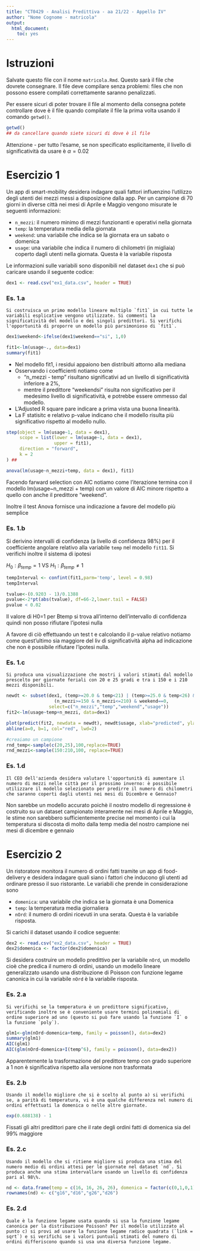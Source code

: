 ---
title: "CT0429 - Analisi Predittiva - aa 21/22 - Appello IV"
author: "Nome Cognome - matricola"
output: 
  html_document: 
    toc: yes
---

# Istruzioni

Salvate questo file con il nome `matricola.Rmd`. Questo sarà il file che dovrete consegnare. Il file deve compilare senza problemi: files che non possono essere compilati correttamente saranno penalizzati.

Per essere sicuri di poter trovare il file al momento della consegna potete controllare dove è il file quando compilate il file la prima volta usando il comando `getwd()`.

```{r}
getwd()
## da cancellare quando siete sicuri di dove è il file
```

Attenzione - per tutto l'esame, se non specificato esplicitamente, il livello di significatività da usare è $\alpha = 0.02$

# Esercizio 1

Un app di smart-mobility desidera indagare quali fattori influenzino l'utilizzo degli utenti dei mezzi messi a disposizione dalla app. Per un campione di 70 giorni in diverse città nei mesi di Aprile e Maggio vengono misurate le seguenti informazioni:

-   `n_mezzi`: il numero minimo di mezzi funzionanti e operativi nella giornata
-   `temp`: la temperatura media della giornata
-   `weekend`: una variabile che indica se la giornata era un sabato o domenica
-   `usage`: una variabile che indica il numero di chilometri (in migliaia) coperto dagli utenti nella giornata. Questa è la variabile risposta

Le informazioni sulle variabili sono disponibili nel dataset `dex1` che si può caricare usando il seguente codice:

```{r,cache=TRUE}
dex1 <- read.csv("ex1_data.csv", header = TRUE)
```

### Es. 1.a

```{asis}
Si costruisca un primo modello lineare multiplo `fit1` in cui tutte le variabili esplicative vengono utilizzate. Si commenti la significatività del modello e dei singoli predittori. Si verifichi l'opportunità di proporre un modello più parsimonioso di `fit1`. 
```

```{r}
dex1$weekend<-ifelse(dex1$weekend=="si", 1,0)

fit1<-lm(usage~., data=dex1)
summary(fit1)

```

-   Nel modello fit1, i residui appaiono ben distribuiti attorno alla mediana
-   Osservando i coefficienti notiamo come
    -   "n_mezzi - temp" risultano significativi ad un livello di significatività inferiore a 2%,
    -   mentre il predittore "weekendsi" risulta non significativo per il medesimo livello di significatività, e potrebbe essere ommesso dal modello.
-   L'Adjusted R square pare indicare a prima vista una buona linearità.
-   La F statisitc e relativo p-value indicano che il modello risulta più significativo rispetto al modello nullo.

```{r}
step(object = lm(usage~1, data = dex1), 
     scope = list(lower = lm(usage~1, data = dex1), 
                  upper = fit1), 
     direction = "forward",
     k = 2
) ## 

anova(lm(usage~n_mezzi+temp, data = dex1), fit1)
```

Facendo farward selection con AIC notiamo come l'iterazione termina con il modello lm(usage\~n_mezzi + temp) con un valore di AIC minore rispetto a quello con anche il predittore "weekend".

Inoltre il test Anova fornisce una indicazione a favore del modello più semplice

### Es. 1.b

Si derivino intervalli di confidenza (a livello di confidenza 98%) per il coefficiente angolare relativo alla variabile `temp` nel modello `fit11`. Si verifichi inoltre il sistema di ipotesi

$H_0: \beta_{temp} = 1$ VS $H_1: \beta_{temp} \neq 1$

```{r}
tempInterval <- confint(fit1,parm='temp', level = 0.98)
tempInterval
```

```{r}
tvalue<-(0.9203 - 1)/0.1388
pvalue<-2*pt(abs(tvalue), df=66-2,lower.tail = FALSE)
pvalue < 0.02
```

Il valore di H0=1 per Btemp si trova all'interno dell'intervallo di confidenza quindi non posso rifiutare l'ipotesi nulla

A favore di ciò effettuando un test t e calcolando il p-value relativo notiamo come quest'ultimo sia maggiore del liv di significatività alpha ad indicazione che non è possibile rifiutare l'ipotesi nulla.

### Es. 1.c

```{asis}
Si produca una visualizzazione che mostri i valori stimati dal modello prescelto per giornate feriali con 20 e 25 gradi e tra i 150 e i 210 mezzi disponibili. 
```

```{r}

newdt <- subset(dex1, (temp>=20.0 & temp<21) | (temp>=25.0 & temp<26) & 
                  (n_mezzi>=150 & n_mezzi<=210) & weekend==0, 
                select=c("n_mezzi","temp","weekend","usage"))
fit2<-lm(usage~temp+n_mezzi, data=dex1)

plot(predict(fit2, newdata = newdt), newdt$usage, xlab="predicted", ylab="actual")
abline(a=0, b=1, col="red", lwd=2)

#creaiamo un campione
rnd_temp<-sample(c(20,25),100,replace=TRUE)
rnd_mezzi<-sample(150:210,100, replace=TRUE)

```

### Es. 1.d

```{asis}
Il CEO dell'azienda desidera valutare l'opportunità di aumentare il numero di mezzi nelle città per il prossimo inverno: è possibile utilizzare il modello selezionato per predirre il numero di chilometri che saranno coperti dagli utenti nei mesi di Dicembre e Gennaio? 
```
Non sarebbe un modello accurato poichè il nostro modello di regressione è costruito su un dataset campionato interamente nei mesi di Aprile e Maggio, le stime non sarebbero sufficientemente precise nel momento i cui la temperatura si discosta di molto dalla temp media del nostro campione nei mesi di dicembre e gennaio


# Esercizio 2

Un ristoratore monitora il numero di ordini fatti tramite un app di food-delivery e desidera indagare quali siano i fattori che inducono gli utenti ad ordinare presso il suo ristorante. Le variabili che prende in considerazione sono

-   `domenica`: una variabile che indica se la giornata è una Domenica
-   `temp`: la temperatura media giornaliera
-   `nOrd`: il numero di ordini ricevuti in una serata. Questa è la variabile risposta.

Si carichi il dataset usando il codice seguente:

```{r,cache=TRUE}
dex2 <- read.csv("ex2_data.csv", header = TRUE)
dex2$domenica <- factor(dex2$domenica) 
```

Si desidera costruire un modello predittivo per la variabile `nOrd`, un modello cioè che predica il numero di ordini, usando un modello lineare generalizzato usando una distribuzione di Poisson con funzione legame canonica in cui la variabile `nOrd` è la variabile risposta.

### Es. 2.a

```{asis}
Si verifichi se la temperatura è un predittore significativo, verificando inoltre se è conveniente usare termini polinomiali di ordine superiore ad uno (questo si può fare usando la funzione `I` o la funzione `poly`). 
```
```{r}
glm1<-glm(nOrd~domenica+temp, family = poisson(), data=dex2)
summary(glm1)
AIC(glm1)
AIC(glm(nOrd~domenica+I(temp^6), family = poisson(), data=dex2))
```
Apparentemente la trasformazione del predittore temp con grado superiore a 1 non è significativa rispetto alla versione non trasformata

### Es. 2.b

```{asis}
Usando il modello migliore che si è scelto al punto a) si verifichi se, a parità di temperatura, vi è una qualche differenza nel numero di ordini effettuati la domenica o nelle altre giornate. 
```
```{r}
exp(0.688138) - 1
```
Fissati gli altri predittori pare che il rate degli ordini fatti di domenica sia del 99% maggiore

### Es. 2.c

```{asis}
Usando il modello che si ritiene migliore si produca una stima del numero medio di ordini attesi per le giornate nel dataset `nd`. Si produca anche una stima intervallare usando un livello di confidenza pari al 98\%.
```

```{r}
nd <- data.frame(temp = c(16, 16, 26, 26), domenica = factor(c(0,1,0,1)))
rownames(nd) <- c("g16","d16","g26","d26")
```

### Es. 2.d

```{asis}
Quale è la funzione legame usata quando si usa la funzione legame canonica per la distribuzione Poisson? Per il modello utilizzato al punto c) si provi ad usare la funzione legame radice quadrata (`link = sqrt`) e si verifichi se i valori puntuali stimati del numero di ordini differiscono quando si usa una diversa funzione legame. 
```
